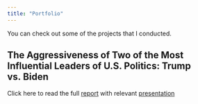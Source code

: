 ```yaml
---
title: "Portfolio"
---
```


You can check out some of the projects that I conducted.

## The Aggressiveness of Two of the Most Influential Leaders of U.S. Politics: Trump vs. Biden

Click here to read the full <a href="report/report.html" target="_blank" rel="noopener">report</a> with relevant <a href="project_presentation/project_presentation.html" target="_blank" rel="noopener">presentation</a>

